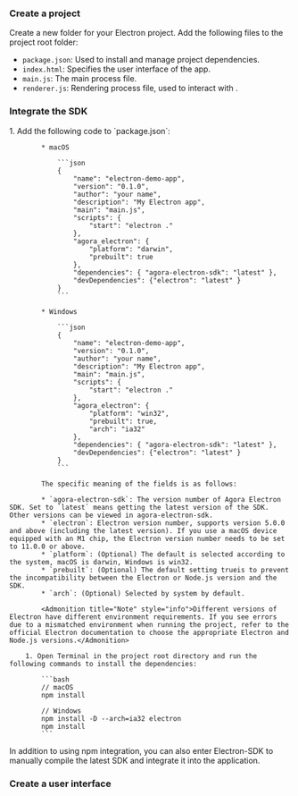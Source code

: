 
<PlatformWrapper platform = "electron">

### Create a project

Create a new folder for your Electron project. Add the following files to the project root folder:

* `package.json`: Used to install and manage project dependencies.
* `index.html`: Specifies the user interface of the app.
* `main.js`: The main process file.
* `renderer.js`: Rendering process file, used to interact with <Vpd k="SDK"/>.

### Integrate the SDK

<Tabs>
  <TabItem value="tab1" label="npm integration" default>
        1. Add the following code to `package.json`:

            * macOS

                ```json
                {
                    "name": "electron-demo-app",
                    "version": "0.1.0",
                    "author": "your name",
                    "description": "My Electron app",
                    "main": "main.js",
                    "scripts": {
                        "start": "electron ."
                    },
                    "agora_electron": {
                        "platform": "darwin",
                        "prebuilt": true
                    },
                    "dependencies": { "agora-electron-sdk": "latest" },
                    "devDependencies": {"electron": "latest" }
                }
                ```
            
            * Windows

                ```json
                {
                    "name": "electron-demo-app",
                    "version": "0.1.0",
                    "author": "your name",
                    "description": "My Electron app",
                    "main": "main.js",
                    "scripts": {
                        "start": "electron ."
                    },
                    "agora_electron": {
                        "platform": "win32",
                        "prebuilt": true,
                        "arch": "ia32"
                    },
                    "dependencies": { "agora-electron-sdk": "latest" },
                    "devDependencies": {"electron": "latest" }
                }
                ```

            The specific meaning of the fields is as follows:

            * `agora-electron-sdk`: The version number of Agora Electron SDK. Set to `latest` means getting the latest version of the SDK. Other versions can be viewed in agora-electron-sdk.
            * `electron`: Electron version number, supports version 5.0.0 and above (including the latest version). If you use a macOS device equipped with an M1 chip, the Electron version number needs to be set to 11.0.0 or above.
            * `platform`: (Optional) The default is selected according to the system, macOS is darwin, Windows is win32.
            * `prebuilt`: (Optional) The default setting trueis to prevent the incompatibility between the Electron or Node.js version and the SDK.
            * `arch`: (Optional) Selected by system by default.

            <Admonition title="Note" style="info">Different versions of Electron have different environment requirements. If you see errors due to a mismatched environment when running the project, refer to the official Electron documentation to choose the appropriate Electron and Node.js versions.</Admonition>

        1. Open Terminal in the project root directory and run the following commands to install the dependencies:

            ```bash
            // macOS
            npm install

            // Windows
            npm install -D --arch=ia32 electron
            npm install
            ```
  </TabItem>
  <TabItem value="tab2" label="Manual integration">
    In addition to using npm integration, you can also enter Electron-SDK to manually compile the latest SDK and integrate it into the application.

  </TabItem>
</Tabs>

### Create a user interface




</PlatformWrapper>
